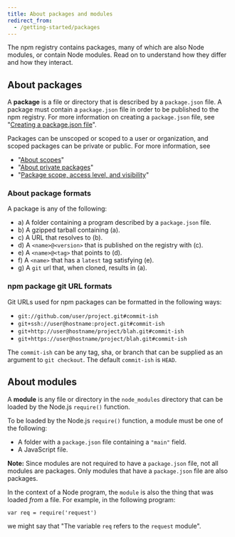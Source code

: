 ```yaml
---
title: About packages and modules
redirect_from:
  - /getting-started/packages
---
```


The npm registry contains packages, many of which are also Node modules, or contain Node modules. Read on to understand how they differ and how they interact.

## About packages

A **package** is a file or directory that is described by a `package.json` file. A package must contain a `package.json` file in order to be published to the npm registry. For more information on creating a `package.json` file, see "[Creating a package.json file][pkg-json]".

Packages can be unscoped or scoped to a user or organization, and scoped packages can be private or public. For more information, see

- "[About scopes][about-scopes]"
- "[About private packages][private-pkgs]"
- "[Package scope, access level, and visibility][pkg-viz]"

### About package formats

A package is any of the following:

- a) A folder containing a program described by a `package.json` file.
- b) A gzipped tarball containing (a).
- c) A URL that resolves to (b).
- d) A `<name>@<version>` that is published on the registry with (c).
- e) A `<name>@<tag>` that points to (d).
- f) A `<name>` that has a `latest` tag satisfying (e).
- g) A `git` url that, when cloned, results in (a).

### npm package git URL formats

Git URLs used for npm packages can be formatted in the following ways:

- `git://github.com/user/project.git#commit-ish`
- `git+ssh://user@hostname:project.git#commit-ish`
- `git+http://user@hostname/project/blah.git#commit-ish`
- `git+https://user@hostname/project/blah.git#commit-ish`

The `commit-ish` can be any tag, sha, or branch that can be supplied as an argument to `git checkout`. The default `commit-ish` is `HEAD`.

## About modules

A **module** is any file or directory in the `node_modules` directory that can be loaded by the Node.js `require()` function.

To be loaded by the Node.js `require()` function, a module must be one of the following:

- A folder with a `package.json` file containing a `"main"` field.
- A JavaScript file.

<Note>

**Note:** Since modules are not required to have a `package.json` file, not all modules are packages. Only modules that have a `package.json` file are also packages.

</Note>

In the context of a Node program, the `module` is also the thing that was loaded _from_ a file. For example, in the following program:

    var req = require('request')

we might say that "The variable `req` refers to the `request` module".

[about-scopes]: about-scopes
[private-pkgs]: about-private-packages
[pkg-json]: creating-a-package-json-file
[pkg-viz]: package-scope-access-level-and-visibility
